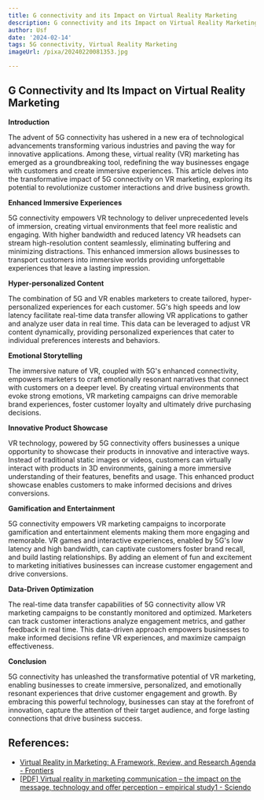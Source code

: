 ```yaml
---
title: G connectivity and its Impact on Virtual Reality Marketing
description: G connectivity and its Impact on Virtual Reality Marketing
author: Usf
date: '2024-02-14'
tags: 5G connectivity, Virtual Reality Marketing
imageUrl: /pixa/20240220081353.jpg

---
```

## G Connectivity  and Its Impact on Virtual Reality Marketing

**Introduction**

The advent of 5G connectivity has ushered in a new  era of technological advancements transforming various industries and paving the way  for innovative applications. Among these, virtual reality (VR) marketing has emerged as a groundbreaking tool, redefining the way businesses engage with customers and  create immersive experiences. This article delves  into the transformative impact of 5G connectivity on VR marketing, exploring its potential to revolutionize customer interactions and drive business growth.

**Enhanced Immersive Experiences**

5G connectivity empowers VR technology to deliver unprecedented levels of immersion, creating virtual environments that feel more realistic and engaging. With higher bandwidth and  reduced latency VR headsets can stream high-resolution content seamlessly, eliminating buffering and minimizing  distractions. This  enhanced immersion allows businesses to transport customers into immersive worlds providing unforgettable experiences that leave a lasting impression.

**Hyper-personalized Content**

The  combination of 5G and VR enables marketers to create tailored, hyper-personalized experiences for each customer. 5G's high speeds and  low latency facilitate real-time data  transfer allowing VR applications to gather and analyze user data in real time. This data can be leveraged to adjust VR content dynamically, providing personalized experiences  that cater to individual preferences  interests and behaviors.

**Emotional Storytelling**

The immersive nature  of VR, coupled with  5G's enhanced connectivity,  empowers marketers to craft emotionally  resonant narratives that connect with  customers on a  deeper level. By creating virtual environments that evoke strong emotions, VR marketing campaigns can drive memorable brand experiences, foster customer loyalty and ultimately drive purchasing decisions.

**Innovative Product Showcase**

VR technology, powered by 5G  connectivity offers businesses a unique opportunity to showcase their products in innovative and interactive ways. Instead  of traditional static images or videos, customers can virtually interact with products  in 3D environments, gaining a more immersive understanding of their features, benefits and usage. This enhanced product showcase  enables customers to make  informed decisions and drives conversions.

**Gamification and Entertainment**

5G connectivity empowers VR marketing campaigns to  incorporate gamification and entertainment elements making them more engaging and memorable. VR  games and interactive experiences,  enabled by 5G's  low latency and high bandwidth,  can captivate  customers foster brand recall, and build  lasting  relationships. By adding an element of fun and  excitement to marketing initiatives businesses  can increase customer engagement and drive  conversions.

**Data-Driven Optimization**

The  real-time data transfer capabilities  of 5G connectivity  allow  VR marketing campaigns to be constantly monitored and optimized.  Marketers can track customer  interactions analyze engagement metrics, and gather feedback in real time. This data-driven approach empowers businesses to make informed decisions refine VR  experiences, and maximize campaign effectiveness.

**Conclusion**

5G connectivity has unleashed the transformative potential of VR marketing, enabling businesses to create  immersive, personalized, and emotionally resonant experiences that drive customer engagement and growth. By embracing this powerful technology, businesses can stay at the  forefront of innovation, capture  the attention of their target audience, and forge lasting connections that  drive business success.

## References:
- [Virtual Reality in Marketing: A Framework, Review, and Research Agenda - Frontiers](https://www.frontiersin.org/articles/10.3389/fpsyg.2019.01530)
- [[PDF] Virtual reality in marketing communication – the impact on the message, technology and offer perception – empirical study1 - Sciendo](https://sciendo.com/pdf/10.18559/ebr.2018.3.4)
